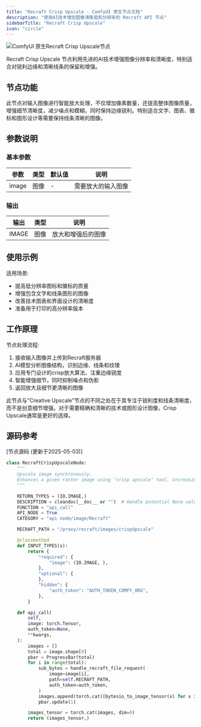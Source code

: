 ```yaml
---
title: "Recraft Crisp Upscale - ComfyUI 原生节点文档"
description: "使用AI技术增加图像清晰度和分辨率的 Recraft API 节点"
sidebarTitle: "Recraft Crisp Upscale"
icon: "circle"
---
```


![ComfyUI 原生Recraft Crisp Upscale节点](/images/built-in-nodes/api_nodes/recraft/recraft-crisp-upscale-image.jpg)

Recraft Crisp Upscale 节点利用先进的AI技术增强图像分辨率和清晰度，特别适合对锐利边缘和清晰线条的保留和增强。

## 节点功能

此节点对输入图像进行智能放大处理，不仅增加像素数量，还提高整体图像质量，增强细节清晰度，减少噪点和模糊，同时保持边缘锐利。特别适合文字、图表、徽标和图形设计等需要保持线条清晰的图像。

## 参数说明

### 基本参数

| 参数 | 类型 | 默认值 | 说明 |
|-----|-----|-------|------|
| image | 图像 | - | 需要放大的输入图像 |

### 输出

| 输出 | 类型 | 说明 |
|-----|-----|------|
| IMAGE | 图像 | 放大和增强后的图像 |

## 使用示例

适用场景:

- 提高低分辨率图标和徽标的质量
- 增强包含文字和线条图形的图像
- 改善技术图表和界面设计的清晰度
- 准备用于打印的高分辨率版本

## 工作原理

节点处理流程:

1. 接收输入图像并上传到Recraft服务器
2. AI模型分析图像结构，识别边缘、线条和纹理
3. 应用专门设计的crisp放大算法，注重边缘锐度
4. 智能增强细节，同时抑制噪点和伪影
5. 返回放大且细节更清晰的图像

此节点与"Creative Upscale"节点的不同之处在于其专注于锐利度和线条清晰度，而不是创意细节增强。对于需要精确和清晰的技术或图形设计图像，Crisp Upscale通常是更好的选择。

## 源码参考

[节点源码 (更新于2025-05-03)] 

```python
class RecraftCrispUpscaleNode:
    """
    Upscale image synchronously.
    Enhances a given raster image using ‘crisp upscale’ tool, increasing image resolution, making the image sharper and cleaner.
    """

    RETURN_TYPES = (IO.IMAGE,)
    DESCRIPTION = cleandoc(__doc__ or "")  # Handle potential None value
    FUNCTION = "api_call"
    API_NODE = True
    CATEGORY = "api node/image/Recraft"

    RECRAFT_PATH = "/proxy/recraft/images/crispUpscale"

    @classmethod
    def INPUT_TYPES(s):
        return {
            "required": {
                "image": (IO.IMAGE, ),
            },
            "optional": {
            },
            "hidden": {
                "auth_token": "AUTH_TOKEN_COMFY_ORG",
            },
        }

    def api_call(
        self,
        image: torch.Tensor,
        auth_token=None,
        **kwargs,
    ):
        images = []
        total = image.shape[0]
        pbar = ProgressBar(total)
        for i in range(total):
            sub_bytes = handle_recraft_file_request(
                image=image[i],
                path=self.RECRAFT_PATH,
                auth_token=auth_token,
            )
            images.append(torch.cat([bytesio_to_image_tensor(x) for x in sub_bytes], dim=0))
            pbar.update(1)

        images_tensor = torch.cat(images, dim=0)
        return (images_tensor,)
```
